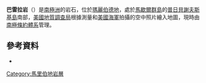 {{Coord|77|1|S|148|52|W|source:GNIS|display=title}}

'''巴雷拉岩'''（{{lang-en|Barela Rock}}）是[[南極洲|南極洲]]的岩石，位於[[瑪麗伯德地|瑪麗伯德地]]，處於[[馬歇爾群島|馬歇爾群島]]的[[普日貝謝夫斯基島|普日貝謝夫斯基島]]南部，[[美國地質調查局|美國地質調查局]]根據測量和[[美國海軍|美國海軍]]拍攝的空中照片繪入地圖，現時由[[南極條約體系|南極條約體系]]管理。

==參考資料==
* {{usgs-gazetteer|id=958}}

{{DEFAULTSORT:Barela Rock}}
[[Category:馬里伯地岩層|Category:馬里伯地岩層]]


{{MarieByrdLand-geo-stub}}